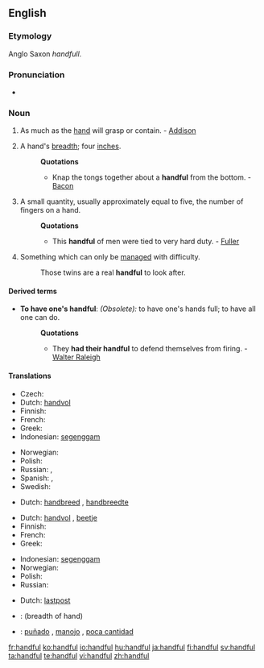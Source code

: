 ==English==

===Etymology===
Anglo Saxon {{etyl|asa}} ''handfull''.

===Pronunciation===
* {{audio|en-us-handful.ogg|Audio (US)}}

===Noun===
{{en-noun|pl2=handsful}}

# As much as the [[hand]] will grasp or contain. - [[Addison]]
# {{obsolete}} A hand's [[breadth]]; four [[inch]]es.
#: '''Quotations'''
#:* Knap the tongs together about a '''handful''' from the bottom. - [[Bacon]]
# A small quantity, usually approximately equal to five, the number of fingers on a hand.
#: '''Quotations'''
#:* This '''handful''' of men were tied to very hard duty. - [[Fuller]]
# Something which can only be [[manage]]d with difficulty.
#: Those twins are a real '''handful''' to look after.

====Derived terms====
* '''To have one's handful''': ''(Obsolete):'' to have one's hands full; to have all one can do.
*: '''Quotations'''
*:* They '''had their handful''' to defend themselves from firing. - [[Walter Raleigh]]

====Translations====
{{trans-top|amount held in hand}}
* Czech: {{t-|cs|hrst|f}}
* Dutch: [[handvol]] {{n}}
* Finnish: {{t-|fi|kourallinen}}
* French: {{t+|fr|poignée|f}}
* Greek: {{t+|el|χούφτα|f|tr=choúfta|sc=Grek}}
* Indonesian: [[genggam|segenggam]]
{{trans-mid}}
* Norwegian: {{t-|no|håndfull|m}}
* Polish: {{t-|pl|garść|f}}
* Russian: {{t+|ru|горсть|f|tr=gorst'|sc=Cyrl}}, {{t+|ru|пригоршня|f|tr=prigoršn'a|sc=Cyrl}}
* Spanish: {{t-|es|manojo|m}}, {{t-|es|puñado|m}}
* Swedish: {{t+|sv|handfull|c}}
{{trans-bottom}}

{{trans-top|breadth of hand}}
* Dutch: [[handbreed]] {{n}}, [[handbreedte]]
{{trans-mid}}
{{trans-bottom}}

{{trans-top|small quantity}}
* Dutch: [[handvol]] {{n}}, [[beetje]] {{n}}
* Finnish: {{t-|fi|kourallinen}}
* French: {{t+|fr|poignée|f}}
* Greek: {{t+|el|χούφτα|f|tr=choúfta|sc=Grek}}
{{trans-mid}}
* Indonesian: [[genggam|segenggam]]
* Norwegian: {{t-|no|håndfull|m}}
* Polish: {{t-|pl|garść|f}}
* Russian: {{t+|ru|горстка|f|tr=górstka|sc=Cyrl}}
{{trans-bottom}}

{{trans-top|handled with difficulty}}
* Dutch: [[lastpost]]
{{trans-mid}}
{{trans-bottom}}

{{checktrans-top}}
* {{ttbc|Norwegian}}: {{t-|no|knyttneve|m}} (breadth of hand)
{{trans-mid}}
* {{ttbc|Spanish}}: [[puñado]] {{m}}, [[manojo]] {{m}}, [[poca cantidad]] {{f}}
{{trans-bottom}}

[[fr:handful]]
[[ko:handful]]
[[io:handful]]
[[hu:handful]]
[[ja:handful]]
[[fi:handful]]
[[sv:handful]]
[[ta:handful]]
[[te:handful]]
[[vi:handful]]
[[zh:handful]]